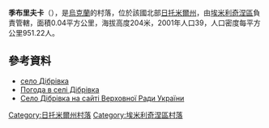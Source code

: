{{coord|50|57|19|N|27|29|51|E|scale:30000|display=title}}

'''季布里夫卡'''（{{lang-uk|Дібрівка}}），是[[烏克蘭|烏克蘭]]的村落，位於該國北部[[日托米爾州|日托米爾州]]，由[[埃米利奇涅區|埃米利奇涅區]]負責管轄，面積0.04平方公里，海拔高度204米，2001年人口39，人口密度每平方公里951.22人。

==參考資料==
* [http://w1.c1.rada.gov.ua/pls/z7503/A005?rdat1=11.09.2013&rf7571=9186 село Дібрівка]
* [http://weather.in.ua/ua/zhitomirskaja/6712 Погода в селі Дібрівка]{{Wayback|url=http://weather.in.ua/ua/zhitomirskaja/6712 |date=20111219170600 }}
* [http://w1.c1.rada.gov.ua/pls/z7503/A005?rdat1=11.09.2013&rf7571=9186 Село Дібрівка на сайті Верховної Ради України]

{{DEFAULTSORT:Дібрівка}}
[[Category:日托米爾州村落|Category:日托米爾州村落]]
[[Category:埃米利奇涅區村落|Category:埃米利奇涅區村落]]


{{Zhytomyr-geo-stub}}